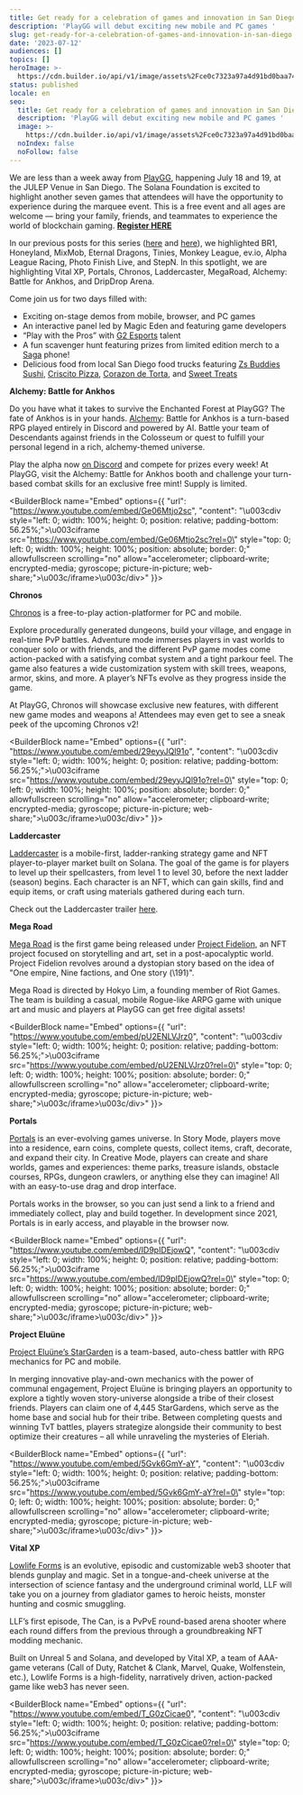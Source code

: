 ```yaml
---
title: Get ready for a celebration of games and innovation in San Diego
description: 'PlayGG will debut exciting new mobile and PC games '
slug: get-ready-for-a-celebration-of-games-and-innovation-in-san-diego
date: '2023-07-12'
audiences: []
topics: []
heroImage: >-
  https://cdn.builder.io/api/v1/image/assets%2Fce0c7323a97a4d91bd0baa7490ec9139%2Fd4f45949befb44eeadca8cbdb75b7000
status: published
locale: en
seo:
  title: Get ready for a celebration of games and innovation in San Diego
  description: 'PlayGG will debut exciting new mobile and PC games '
  image: >-
    https://cdn.builder.io/api/v1/image/assets%2Fce0c7323a97a4d91bd0baa7490ec9139%2Fd4f45949befb44eeadca8cbdb75b7000
  noIndex: false
  noFollow: false
---
```


We are less than a week away from [PlayGG](http://solana.com/playgg), happening July 18 and 19, at the JULEP Venue in San Diego. The Solana Foundation is excited to highlight another seven games that attendees will have the opportunity to experience during the marquee event. This is a free event and all ages are welcome — bring your family, friends, and teammates to experience the world of blockchain gaming. [**Register HERE**](https://lu.ma/playgg)

  

In our previous posts for this series ([here](https://solana.com/news/check-out-games-you-can-experience-at-playgg) and [here](https://solana.com/news/from-racing-to-strategy-playgg-hosts-a-wide-variety-of-game-types-and-experiences)), we highlighted BR1, Honeyland, MixMob, Eternal Dragons, Tinies, Monkey League, ev.io, Alpha League Racing, Photo Finish Live, and StepN. In this spotlight, we are highlighting Vital XP, Portals, Chronos, Laddercaster, MegaRoad, Alchemy: Battle for Ankhos, and DripDrop Arena.

Come join us for two days filled with:

-   Exciting on-stage demos from mobile, browser, and PC games
-   An interactive panel led by Magic Eden and featuring game developers
-   “Play with the Pros” with [G2 Esports](https://na.g2esports.com/) talent
-   A fun scavenger hunt featuring prizes from limited edition merch to a [Saga](https://solanamobile.com/hardware) phone!
-   Delicious food from local San Diego food trucks featuring [Zs Buddies Sushi](http://www.zsbuddies.com/), [Criscito Pizza](https://criscitopizza.com/), [Corazon de Torta](https://www.corazondetortatruck.com/), and [Sweet Treats](https://sweettreatstruck.com/)

  

**Alchemy: Battle for Ankhos**

Do you have what it takes to survive the Enchanted Forest at PlayGG? The fate of Ankhos is in your hands. [Alchemy](https://discord.gg/D6HYr8BCDs): Battle for Ankhos is a turn-based RPG played entirely in Discord and powered by AI. Battle your team of Descendants against friends in the Colosseum or quest to fulfill your personal legend in a rich, alchemy-themed universe.

Play the alpha now [on Discord](https://discord.gg/D6HYr8BCDs) and compete for prizes every week! At PlayGG, visit the Alchemy: Battle for Ankhos booth and challenge your turn-based combat skills for an exclusive free mint! Supply is limited.

<BuilderBlock name="Embed" options={{
  "url": "https://www.youtube.com/embed/Ge06Mtjo2sc",
  "content": "\u003cdiv style=\"left: 0; width: 100%; height: 0; position: relative; padding-bottom: 56.25%;\">\u003ciframe src=\"https://www.youtube.com/embed/Ge06Mtjo2sc?rel=0\" style=\"top: 0; left: 0; width: 100%; height: 100%; position: absolute; border: 0;\" allowfullscreen scrolling=\"no\" allow=\"accelerometer; clipboard-write; encrypted-media; gyroscope; picture-in-picture; web-share;\">\u003c/iframe>\u003c/div>"
}}>

</BuilderBlock>

**Chronos**

[Chronos](https://playchronos.io/) is a free-to-play action-platformer for PC and mobile.

Explore procedurally generated dungeons, build your village, and engage in real-time PvP battles. Adventure mode immerses players in vast worlds to conquer solo or with friends, and the different PvP game modes come action-packed with a satisfying combat system and a tight parkour feel. The game also features a wide customization system with skill trees, weapons, armor, skins, and more. A player’s NFTs evolve as they progress inside the game.

At PlayGG, Chronos will showcase exclusive new features, with different new game modes and weapons a! Attendees may even get to see a sneak peek of the upcoming Chronos v2!

<BuilderBlock name="Embed" options={{
  "url": "https://www.youtube.com/embed/29eyyJQl91o",
  "content": "\u003cdiv style=\"left: 0; width: 100%; height: 0; position: relative; padding-bottom: 56.25%;\">\u003ciframe src=\"https://www.youtube.com/embed/29eyyJQl91o?rel=0\" style=\"top: 0; left: 0; width: 100%; height: 100%; position: absolute; border: 0;\" allowfullscreen scrolling=\"no\" allow=\"accelerometer; clipboard-write; encrypted-media; gyroscope; picture-in-picture; web-share;\">\u003c/iframe>\u003c/div>"
}}>

</BuilderBlock>

**Laddercaster**

[Laddercaster](https://www.laddercaster.com/) is a mobile-first, ladder-ranking strategy game and NFT player-to-player market built on Solana. The goal of the game is for players to level up their spellcasters, from level 1 to level 30, before the next ladder (season) begins. Each character is an NFT, which can gain skills, find and equip items, or craft using materials gathered during each turn.

Check out the Laddercaster trailer [here](https://twitter.com/LadderCaster/status/1520782700264800260).

**Mega Road**

[Mega Road](https://megaroad.io/) is the first game being released under [Project Fidelion](https://fidelion.io/), an NFT project focused on storytelling and art, set in a post-apocalyptic world. Project Fidelion revolves around a dystopian story based on the idea of "One empire, Nine factions, and One story (\\191)".

Mega Road is directed by Hokyo Lim, a founding member of Riot Games. The team is building a casual, mobile Rogue-like ARPG game with unique art and music and players at PlayGG can get free digital assets!

<BuilderBlock name="Embed" options={{
  "url": "https://www.youtube.com/embed/pU2ENLVJrz0",
  "content": "\u003cdiv style=\"left: 0; width: 100%; height: 0; position: relative; padding-bottom: 56.25%;\">\u003ciframe src=\"https://www.youtube.com/embed/pU2ENLVJrz0?rel=0\" style=\"top: 0; left: 0; width: 100%; height: 100%; position: absolute; border: 0;\" allowfullscreen scrolling=\"no\" allow=\"accelerometer; clipboard-write; encrypted-media; gyroscope; picture-in-picture; web-share;\">\u003c/iframe>\u003c/div>"
}}>

</BuilderBlock>

**Portals**

[Portals](https://theportal.to/) is an ever-evolving games universe. In Story Mode, players move into a residence, earn coins, complete quests, collect items, craft, decorate, and expand their city. In Creative Mode, players can create and share worlds, games and experiences: theme parks, treasure islands, obstacle courses, RPGs, dungeon crawlers, or anything else they can imagine! All with an easy-to-use drag and drop interface.

Portals works in the browser, so you can just send a link to a friend and immediately collect, play and build together. In development since 2021, Portals is in early access, and playable in the browser now.

<BuilderBlock name="Embed" options={{
  "url": "https://www.youtube.com/embed/ID9pIDEjowQ",
  "content": "\u003cdiv style=\"left: 0; width: 100%; height: 0; position: relative; padding-bottom: 56.25%;\">\u003ciframe src=\"https://www.youtube.com/embed/ID9pIDEjowQ?rel=0\" style=\"top: 0; left: 0; width: 100%; height: 100%; position: absolute; border: 0;\" allowfullscreen scrolling=\"no\" allow=\"accelerometer; clipboard-write; encrypted-media; gyroscope; picture-in-picture; web-share;\">\u003c/iframe>\u003c/div>"
}}>

</BuilderBlock>

**Project Eluüne**

[Project Eluüne’s StarGarden](https://www.projecteluune.com/) is a team-based, auto-chess battler with RPG mechanics for PC and mobile.

In merging innovative play-and-own mechanics with the power of communal engagement, Project Eluüne is bringing players an opportunity to explore a tightly woven story-universe alongside a tribe of their closest friends. Players can claim one of 4,445 StarGardens, which serve as the home base and social hub for their tribe. Between completing quests and winning TvT battles, players strategize alongside their community to best optimize their creatures – all while unraveling the mysteries of Eleriah.

<BuilderBlock name="Embed" options={{
  "url": "https://www.youtube.com/embed/5Gvk6GmY-aY",
  "content": "\u003cdiv style=\"left: 0; width: 100%; height: 0; position: relative; padding-bottom: 56.25%;\">\u003ciframe src=\"https://www.youtube.com/embed/5Gvk6GmY-aY?rel=0\" style=\"top: 0; left: 0; width: 100%; height: 100%; position: absolute; border: 0;\" allowfullscreen scrolling=\"no\" allow=\"accelerometer; clipboard-write; encrypted-media; gyroscope; picture-in-picture; web-share;\">\u003c/iframe>\u003c/div>"
}}>

</BuilderBlock>

**Vital XP**

[Lowlife Forms](https://www.vitalxp.io/) is an evolutive, episodic and customizable web3 shooter that blends gunplay and magic. Set in a tongue-and-cheek universe at the intersection of science fantasy and the underground criminal world, LLF will take you on a journey from gladiator games to heroic heists, monster hunting and cosmic smuggling.

LLF’s first episode, The Can, is a PvPvE round-based arena shooter where each round differs from the previous through a groundbreaking NFT modding mechanic.

Built on Unreal 5 and Solana, and developed by Vital XP, a team of AAA-game veterans (Call of Duty, Ratchet & Clank, Marvel, Quake, Wolfenstein, etc.), Lowlife Forms is a high-fidelity, narratively driven, action-packed game like web3 has never seen.

<BuilderBlock name="Embed" options={{
  "url": "https://www.youtube.com/embed/T_G0zCicae0",
  "content": "\u003cdiv style=\"left: 0; width: 100%; height: 0; position: relative; padding-bottom: 56.25%;\">\u003ciframe src=\"https://www.youtube.com/embed/T_G0zCicae0?rel=0\" style=\"top: 0; left: 0; width: 100%; height: 100%; position: absolute; border: 0;\" allowfullscreen scrolling=\"no\" allow=\"accelerometer; clipboard-write; encrypted-media; gyroscope; picture-in-picture; web-share;\">\u003c/iframe>\u003c/div>"
}}>

</BuilderBlock>
